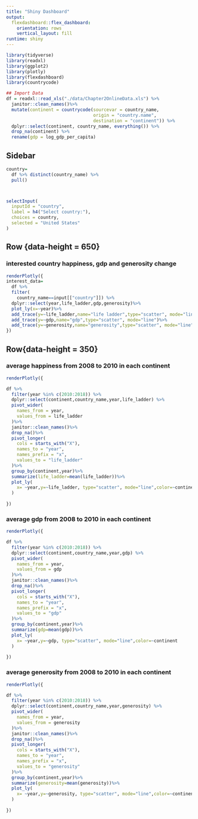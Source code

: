 ```yaml
---
title: "Shiny Dashboard"
output: 
  flexdashboard::flex_dashboard:
    orientation: rows
    vertical_layout: fill
runtime: shiny
---
```


```r
library(tidyverse)
library(readxl)
library(ggplot2)
library(plotly)
library(flexdashboard)
library(countrycode)
```

```r
## Import Data
df = readxl::read_xls("./data/Chapter2OnlineData.xls") %>% 
  janitor::clean_names()%>%
  mutate(continent = countrycode(sourcevar = country_name,
                                 origin = "country.name",
                                 destination = "continent")) %>% 
  dplyr::select(continent, country_name, everything()) %>% 
  drop_na(continent) %>% 
  rename(gdp = log_gdp_per_capita)

```

Sidebar {.sidebar}
-----------------------------------------------------------------------

```r
country=
  df %>% distinct(country_name) %>%
  pull()



selectInput(
  inputId = "country",
  label = h4("Select country:"),
  choices = country,
  selected = "United States"
)


```

Row {data-height = 650}
-----------------------------------------------------------------------
### interested country happiness, gdp and generosity change

```r
renderPlotly({
interest_data=
  df %>%
  filter(
    country_name==input[["country"]]) %>%
  dplyr::select(year,life_ladder,gdp,generosity)%>%
  plot_ly(x=~year)%>%
  add_trace(y=~life_ladder,name="life ladder",type="scatter", mode="line")%>%
  add_trace(y=~gdp,name="gdp",type="scatter", mode="line")%>%
  add_trace(y=~generosity,name="generosity",type="scatter", mode="line")
})

```


Row{data-height = 350}
-----------------------------------------------------------------------
### average happiness from 2008 to 2010 in each continent

```r

renderPlotly({

df %>%
  filter(year %in% c(2010:2018)) %>%
  dplyr::select(continent,country_name,year,life_ladder) %>%
  pivot_wider(
    names_from = year,
    values_from = life_ladder
  )%>% 
  janitor::clean_names()%>%
  drop_na()%>%
  pivot_longer(
    cols = starts_with("X"),
    names_to = "year",
    names_prefix = "x",
    values_to = "life_ladder"
  )%>%
  group_by(continent,year)%>%
  summarize(life_ladder=mean(life_ladder))%>%
  plot_ly(
    x= ~year,y=~life_ladder, type="scatter", mode="line",color=~continent
  )
    
})

```


### average gdp from 2008 to 2010 in each continent

```r
renderPlotly({

df %>%
  filter(year %in% c(2010:2018)) %>%
  dplyr::select(continent,country_name,year,gdp) %>%
  pivot_wider(
    names_from = year,
    values_from = gdp
  )%>% 
  janitor::clean_names()%>%
  drop_na()%>%
  pivot_longer(
    cols = starts_with("X"),
    names_to = "year",
    names_prefix = "x",
    values_to = "gdp"
  )%>%
  group_by(continent,year)%>%
  summarize(gdp=mean(gdp))%>%
  plot_ly(
    x= ~year,y=~gdp, type="scatter", mode="line",color=~continent
  )
    
})
```

### average generosity from 2008 to 2010 in each continent

```r
renderPlotly({

df %>%
  filter(year %in% c(2010:2018)) %>%
  dplyr::select(continent,country_name,year,generosity) %>%
  pivot_wider(
    names_from = year,
    values_from = generosity
  )%>% 
  janitor::clean_names()%>%
  drop_na()%>%
  pivot_longer(
    cols = starts_with("X"),
    names_to = "year",
    names_prefix = "x",
    values_to = "generosity"
  )%>%
  group_by(continent,year)%>%
  summarize(generosity=mean(generosity))%>%
  plot_ly(
    x= ~year,y=~generosity, type="scatter", mode="line",color=~continent
  )
    
})

```





